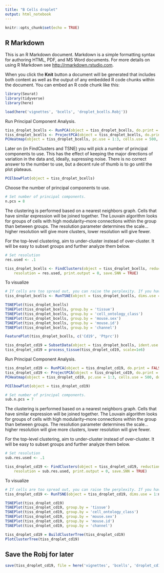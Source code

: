 ```yaml
---
title: "B Cells droplet"
output: html_notebook
---
```


```r
knitr::opts_chunk$set(echo = TRUE)
```

## R Markdown

This is an R Markdown document. Markdown is a simple formatting syntax for authoring HTML, PDF, and MS Word documents. For more details on using R Markdown see <http://rmarkdown.rstudio.com>.

When you click the **Knit** button a document will be generated that includes both content as well as the output of any embedded R code chunks within the document. You can embed an R code chunk like this:

```r
library(Seurat)
library(tidyverse)
library(here)

load(here('vignettes', 'bcells', 'droplet_bcells.Robj'))
```


Run Principal Component Analysis.
```r
tiss_droplet_bcells <- RunPCA(object = tiss_droplet_bcells, do.print = FALSE)
tiss_droplet_bcells <- ProjectPCA(object = tiss_droplet_bcells, do.print = FALSE)
PCHeatmap(object = tiss_droplet_bcells, pc.use = 1:3, cells.use = 500, do.balanced = TRUE, label.columns = FALSE, num.genes = 8)
```


Later on (in FindClusters and TSNE) you will pick a number of principal components to use. This has the effect of keeping the major directions of variation in the data and, ideally, supressing noise. There is no correct answer to the number to use, but a decent rule of thumb is to go until the plot plateaus.

```r
PCElbowPlot(object = tiss_droplet_bcells)
```

Choose the number of principal components to use.
```r
# Set number of principal components.
n.pcs = 8
```

The clustering is performed based on a nearest neighbors graph. Cells that have similar expression will be joined together. The Louvain algorithm looks for groups of cells with high modularity--more connections within the group than between groups. The resolution parameter determines the scale...higher resolution will give more clusters, lower resolution will give fewer.

For the top-level clustering, aim to under-cluster instead of over-cluster. It will be easy to subset groups and further analyze them below.

```r
# Set resolution
res.used <- .1

tiss_droplet_bcells <- FindClusters(object = tiss_droplet_bcells, reduction.type = "pca", dims.use = 1:n.pcs,
    resolution = res.used, print.output = 0, save.SNN = TRUE)
```

To visualize
```r
# If cells are too spread out, you can raise the perplexity. If you have few cells, try a lower perplexity (but never less than 10).
tiss_droplet_bcells <- RunTSNE(object = tiss_droplet_bcells, dims.use = 1:n.pcs, seed.use = 10, perplexity=30)
```

```r
TSNEPlot(tiss_droplet_bcells)
TSNEPlot(tiss_droplet_bcells, group.by = 'tissue')
TSNEPlot(tiss_droplet_bcells, group.by = 'cell_ontology_class')
TSNEPlot(tiss_droplet_bcells, group.by = 'mouse.sex')
TSNEPlot(tiss_droplet_bcells, group.by = 'mouse.id')
TSNEPlot(tiss_droplet_bcells, group.by = 'channel')
```

```r
FeaturePlot(tiss_droplet_bcells, c('Cd19', 'Ptprc'))
```


```r
tiss_droplet_cd19 = SubsetData(object = tiss_droplet_bcells, ident.use = c(0, 1, 2, 3))
tiss_droplet_cd19 = process_tissue(tiss_droplet_cd19, scale=1e6)
```


Run Principal Component Analysis.
```r
tiss_droplet_cd19 <- RunPCA(object = tiss_droplet_cd19, do.print = FALSE)
tiss_droplet_cd19 <- ProjectPCA(object = tiss_droplet_cd19, do.print = FALSE)
PCHeatmap(object = tiss_droplet_cd19, pc.use = 1:3, cells.use = 500, do.balanced = TRUE, label.columns = FALSE, num.genes = 8)
```

```r
PCElbowPlot(object = tiss_droplet_cd19)
```

```r
# Set number of principal components.
sub.n.pcs = 7
```

The clustering is performed based on a nearest neighbors graph. Cells that have similar expression will be joined together. The Louvain algorithm looks for groups of cells with high modularity--more connections within the group than between groups. The resolution parameter determines the scale...higher resolution will give more clusters, lower resolution will give fewer.

For the top-level clustering, aim to under-cluster instead of over-cluster. It will be easy to subset groups and further analyze them below.

```r
# Set resolution
sub.res.used <- .1

tiss_droplet_cd19 <- FindClusters(object = tiss_droplet_cd19, reduction.type = "pca", dims.use = 1:sub.n.pcs,
    resolution = sub.res.used, print.output = 0, save.SNN = TRUE)
```

To visualize
```r
# If cells are too spread out, you can raise the perplexity. If you have few cells, try a lower perplexity (but never less than 10).
tiss_droplet_cd19 <- RunTSNE(object = tiss_droplet_cd19, dims.use = 1:n.pcs, seed.use = 10, perplexity=30)
```

```r
TSNEPlot(tiss_droplet_cd19)
TSNEPlot(tiss_droplet_cd19, group.by = 'tissue')
TSNEPlot(tiss_droplet_cd19, group.by = 'cell_ontology_class')
TSNEPlot(tiss_droplet_cd19, group.by = 'mouse.sex')
TSNEPlot(tiss_droplet_cd19, group.by = 'mouse.id')
TSNEPlot(tiss_droplet_cd19, group.by = 'channel')
```

```r
tiss_droplet_cd19 = BuildClusterTree(tiss_droplet_cd19)
PlotClusterTree(tiss_droplet_cd19)
```

## Save the Robj for later

```r
save(tiss_droplet_cd19, file = here('vignettes', 'bcells', 'droplet_cd19.Robj'))
```

